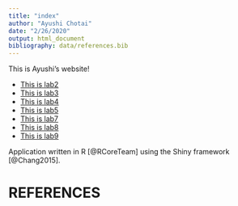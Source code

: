 ```yaml
---
title: "index"
author: "Ayushi Chotai"
date: "2/26/2020"
output: html_document
bibliography: data/references.bib
---
```

This is Ayushi's website!

* [This is lab2](lab2.html)
* [This is lab3](lab3_ayushichotai.html)
* [This is lab4](lab4_ayushichotai.html)
* [This is lab5](lab5_ayushichotai.html)
* [This is lab7](lab-7.html)
* [This is lab8](geneological-family-tree.html)
* [This is lab9](lab-9.html)

Application written in R [@RCoreTeam] using the Shiny framework [@Chang2015].

# REFERENCES

